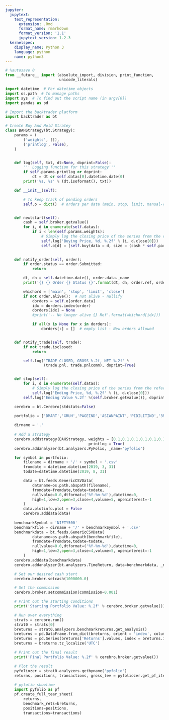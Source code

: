 ```yaml
---
jupyter:
  jupytext:
    text_representation:
      extension: .Rmd
      format_name: rmarkdown
      format_version: '1.1'
      jupytext_version: 1.2.3
  kernelspec:
    display_name: Python 3
    language: python
    name: python3
---
```


```python
# %autosave 0
from __future__ import (absolute_import, division, print_function,
                        unicode_literals)

import datetime  # For datetime objects
import os.path  # To manage paths
import sys  # To find out the script name (in argv[0])
import pandas as pd

# Import the backtrader platform
import backtrader as bt
```

```python
# Create Buy And Hold Stratey 
class BAHStrategy(bt.Strategy):
    params = (
        ('weights', []),
        ('printlog', False),
    )


    def log(self, txt, dt=None, doprint=False):
        ''' Logging function for this strategy'''
        if self.params.printlog or doprint:
            dt = dt or self.datas[0].datetime.date(0)
        print('%s, %s' % (dt.isoformat(), txt))

    def __init__(self):

        # To keep track of pending orders
        self.o = dict()  # orders per data (main, stop, limit, manual-close)


    def nextstart(self):
        cash = self.broker.getvalue()
        for i, d in enumerate(self.datas):
            if i < len(self.params.weights):
                # Simply log the closing price of the series from the reference
                self.log('Buying Price, %d, %.2f' % (i, d.close[0]))
                self.o[d] = [self.buy(data = d, size = (cash * self.params.weights[i]) // d.close[0])] 

            
    def notify_order(self, order):
        if order.status == order.Submitted:
            return

        dt, dn = self.datetime.date(), order.data._name
        print('{} {} Order {} Status {}'.format(dt, dn, order.ref, order.getstatusname()))

        whichord = ['main', 'stop', 'limit', 'close']
        if not order.alive():  # not alive - nullify
            dorders = self.o[order.data]
            idx = dorders.index(order)
            dorders[idx] = None
            #print('-- No longer alive {} Ref'.format(whichord[idx]))

            if all(x is None for x in dorders):
                dorders[:] = []  # empty list - New orders allowed


    def notify_trade(self, trade):
        if not trade.isclosed:
            return

        self.log('TRADE CLOSED, GROSS %.2f, NET %.2f' %
                 (trade.pnl, trade.pnlcomm), doprint=True)


    def stop(self):
        for i, d in enumerate(self.datas):
            # Simply log the closing price of the series from the reference
            self.log('Ending Price, %d, %.2f' % (i, d.close[0]))
        self.log('Ending Value %.2f' %(self.broker.getvalue()), doprint=True)


```

```python
    cerebro = bt.Cerebro(stdstats=False)

    portfolio = ['DMART','GRUH','PAGEIND','ASIANPAINT','PIDILITIND','3MINDIA','NAUKRI','HDFCBANK','NESTLEIND','DRREDDY','BAJFINANCE']
    
    dirname = '.'
    
    # Add a strategy
    cerebro.addstrategy(BAHStrategy, weights = [0.1,0.1,0.1,0.1,0.1,0.1,0.1,0.1,0.1,0.05,0.05],
                                     printlog = True)
    cerebro.addanalyzer(bt.analyzers.PyFolio, _name='pyfolio')

    for symbol in portfolio:
        filename = dirname + '/' + symbol + '.csv'
        fromdate = datetime.datetime(2019, 3, 31)
        todate=datetime.datetime(2019, 8, 31)

        data = bt.feeds.GenericCSVData(
            dataname=os.path.abspath(filename),
            fromdate=fromdate,todate=todate,
            nullvalue=0.0,dtformat=('%Y-%m-%d'),datetime=0,
            high=1,low=2,open=3,close=4,volume=5, openinterest=-1
        )
        data.plotinfo.plot = False
        cerebro.adddata(data)
    
    benchmarkSymbol = 'NIFTY500'
    benchmarkfile = dirname + '/' + benchmarkSymbol + '.csv'
    benchmarkdata = bt.feeds.GenericCSVData(
            dataname=os.path.abspath(benchmarkfile),
            fromdate=fromdate,todate=todate,
            nullvalue=0.0,dtformat=('%Y-%m-%d'),datetime=0,
            high=1,low=2,open=3,close=4,volume=5, openinterest=-1
        )
    cerebro.adddata(benchmarkdata)
    cerebro.addanalyzer(bt.analyzers.TimeReturn, data=benchmarkdata, _name='benchmarkreturns')

    # Set our desired cash start
    cerebro.broker.setcash(1000000.0)

    # Set the commission
    cerebro.broker.setcommission(commission=0.001)

    # Print out the starting conditions
    print('Starting Portfolio Value: %.2f' % cerebro.broker.getvalue())

    # Run over everything
    strats = cerebro.run()
    strat0 = strats[0]
    breturns = strat0.analyzers.benchmarkreturns.get_analysis()
    breturns = pd.DataFrame.from_dict(breturns, orient = 'index', columns = ['Returns'])
    breturns = pd.Series(breturns['Returns'].values, index = breturns.index)
    breturns = breturns.tz_localize('UTC')

    # Print out the final result
    print('Final Portfolio Value: %.2f' % cerebro.broker.getvalue())

```

```python
    # Plot the result
    pyfoliozer = strat0.analyzers.getbyname('pyfolio')
    returns, positions, transactions, gross_lev = pyfoliozer.get_pf_items()
    
    # pyfolio showtime
    import pyfolio as pf
    pf.create_full_tear_sheet(
        returns,
        benchmark_rets=breturns,
        positions=positions,
        transactions=transactions)

```

```python

```
